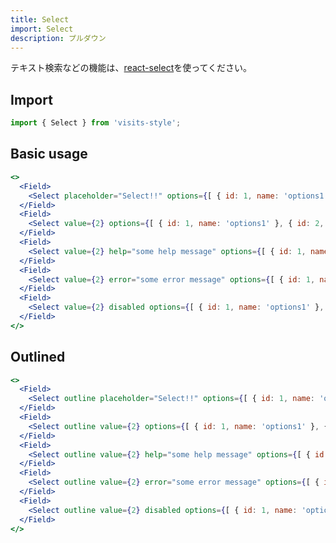 ```yaml
---
title: Select
import: Select
description: プルダウン
---
```


テキスト検索などの機能は、[react-select](https://react-select.com/home)を使ってください。
<br />

## Import

```javascript
import { Select } from 'visits-style';
```

## Basic usage

```jsx live
<>
  <Field>
    <Select placeholder="Select!!" options={[ { id: 1, name: 'options1' }, { id: 2, name: 'options2' } ]} />
  </Field>
  <Field>
    <Select value={2} options={[ { id: 1, name: 'options1' }, { id: 2, name: 'options2' } ]} />
  </Field>
  <Field>
    <Select value={2} help="some help message" options={[ { id: 1, name: 'options1' }, { id: 2, name: 'options2' } ]} />
  </Field>
  <Field>
    <Select value={2} error="some error message" options={[ { id: 1, name: 'options1' }, { id: 2, name: 'options2' } ]} />
  </Field>
  <Field>
    <Select value={2} disabled options={[ { id: 1, name: 'options1' }, { id: 2, name: 'options2' } ]} />
  </Field>
</>
```

## Outlined

```jsx live
<>
  <Field>
    <Select outline placeholder="Select!!" options={[ { id: 1, name: 'options1' }, { id: 2, name: 'options2' } ]} />
  </Field>
  <Field>
    <Select outline value={2} options={[ { id: 1, name: 'options1' }, { id: 2, name: 'options2' } ]} />
  </Field>
  <Field>
    <Select outline value={2} help="some help message" options={[ { id: 1, name: 'options1' }, { id: 2, name: 'options2' } ]} />
  </Field>
  <Field>
    <Select outline value={2} error="some error message" options={[ { id: 1, name: 'options1' }, { id: 2, name: 'options2' } ]} />
  </Field>
  <Field>
    <Select outline value={2} disabled options={[ { id: 1, name: 'options1' }, { id: 2, name: 'options2' } ]} />
  </Field>
</>
```
